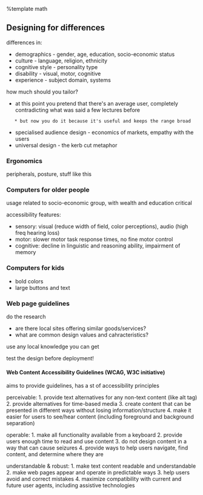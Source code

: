 %template math
== Designing for differences ==
differences in:
* demographics - gender, age, education, socio-economic status
* culture - language, religion, ethnicity
* cognitive style - personality type
* disability - visual, motor, cognitive
* experience - subject domain, systems

how much should you tailor?
* at this point you pretend that there's an average user, completely contradicting what was said a few lectures before
    * but now you do it because it's useful and keeps the range broad
* specialised audience design - economics of markets, empathy with the users
* universal design - the kerb cut metaphor

=== Ergonomics ===
peripherals, posture, stuff like this

{{local:../img/ergonomic-keyboards.png|Ergonomic keyboard design}}

=== Computers for older people ===
usage related to socio-economic group, with wealth and education critical

accessibility features:
* sensory: visual (reduce width of field, color perceptions), audio (high freq hearing loss)
* motor: slower motor task response times, no fine motor control
* cognitive: decline in linguistic and reasoning ability, impairment of memory

=== Computers for kids ===
* bold colors
* large buttons and text

=== Web page guidelines ===
do the research
* are there local sites offering similar goods/services?
* what are common design values and cahracteristics?

use any local knowledge you can get

test the design before deployment!

==== Web Content Accessibility Guidelines (WCAG, W3C initiative) ====
aims to provide guidelines, has a st of accessibility principles

perceivable:
1. provide text alternatives for any non-text content (like alt tag)
2. provide alternatives for time-based media
3. create content that can be presented in different ways without losing information/structure
4. make it easier for users to see/hear content (including foreground and background separation)

operable:
1. make all functionality available from a keyboard
2. provide users enough time to read and use content
3. do not design content in a way that can cause seizures
4. provide ways to help users navigate, find content, and determine where they are

understandable & robust:
1. make text content readable and understandable
2. make web pages appear and operate in predictable ways
3. help users avoid and correct mistakes
4. maximize compatibility with current and future user agents, including assistive technologies
